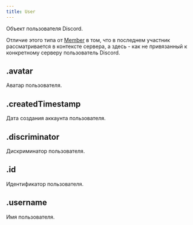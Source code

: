 ```yaml
---
title: User
---
```


Объект пользователя Discord.

Отличие этого типа от [Member](member.mdx) в том, что в последнем участник рассматривается в контексте сервера, а здесь - как не привязанный к конкретному серверу пользователь Discord.

## .avatar

Аватар пользователя.

<MdnRef dataType="String" />

## .createdTimestamp

Дата создания аккаунта пользователя.

<MdnRef dataType="Number" />

## .discriminator

Дискриминатор пользователя.

<MdnRef dataType="String" />

## .id

Идентификатор пользователя.

<MdnRef dataType="String" />

## .username

Имя пользователя.

<MdnRef dataType="String" />
